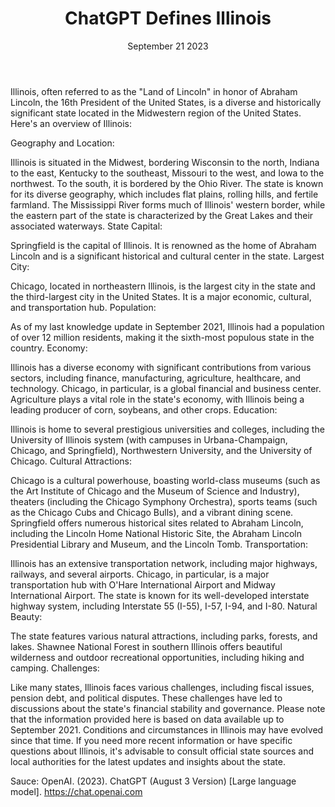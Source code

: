 ﻿---
title: ChatGPT Defines Illinois
description: "It's late at night!!!!!!!!!!!!!!!!!!!!!!!!!!!"
date: September 21 2023
---


Illinois, often referred to as the "Land of Lincoln" in honor of Abraham Lincoln, the 16th President of the United States, is a diverse and historically significant state located in the Midwestern region of the United States. Here's an overview of Illinois:

Geography and Location:

Illinois is situated in the Midwest, bordering Wisconsin to the north, Indiana to the east, Kentucky to the southeast, Missouri to the west, and Iowa to the northwest. To the south, it is bordered by the Ohio River.
The state is known for its diverse geography, which includes flat plains, rolling hills, and fertile farmland. The Mississippi River forms much of Illinois' western border, while the eastern part of the state is characterized by the Great Lakes and their associated waterways.
State Capital:

Springfield is the capital of Illinois. It is renowned as the home of Abraham Lincoln and is a significant historical and cultural center in the state.
Largest City:

Chicago, located in northeastern Illinois, is the largest city in the state and the third-largest city in the United States. It is a major economic, cultural, and transportation hub.
Population:

As of my last knowledge update in September 2021, Illinois had a population of over 12 million residents, making it the sixth-most populous state in the country.
Economy:

Illinois has a diverse economy with significant contributions from various sectors, including finance, manufacturing, agriculture, healthcare, and technology. Chicago, in particular, is a global financial and business center.
Agriculture plays a vital role in the state's economy, with Illinois being a leading producer of corn, soybeans, and other crops.
Education:

Illinois is home to several prestigious universities and colleges, including the University of Illinois system (with campuses in Urbana-Champaign, Chicago, and Springfield), Northwestern University, and the University of Chicago.
Cultural Attractions:

Chicago is a cultural powerhouse, boasting world-class museums (such as the Art Institute of Chicago and the Museum of Science and Industry), theaters (including the Chicago Symphony Orchestra), sports teams (such as the Chicago Cubs and Chicago Bulls), and a vibrant dining scene.
Springfield offers numerous historical sites related to Abraham Lincoln, including the Lincoln Home National Historic Site, the Abraham Lincoln Presidential Library and Museum, and the Lincoln Tomb.
Transportation:

Illinois has an extensive transportation network, including major highways, railways, and several airports. Chicago, in particular, is a major transportation hub with O'Hare International Airport and Midway International Airport.
The state is known for its well-developed interstate highway system, including Interstate 55 (I-55), I-57, I-94, and I-80.
Natural Beauty:

The state features various natural attractions, including parks, forests, and lakes. Shawnee National Forest in southern Illinois offers beautiful wilderness and outdoor recreational opportunities, including hiking and camping.
Challenges:

Like many states, Illinois faces various challenges, including fiscal issues, pension debt, and political disputes. These challenges have led to discussions about the state's financial stability and governance.
Please note that the information provided here is based on data available up to September 2021. Conditions and circumstances in Illinois may have evolved since that time. If you need more recent information or have specific questions about Illinois, it's advisable to consult official state sources and local authorities for the latest updates and insights about the state.

Sauce: OpenAI. (2023). ChatGPT (August 3 Version) [Large language model]. https://chat.openai.com